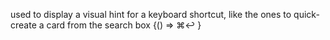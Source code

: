 

used to display a visual hint for a keyboard shortcut, like the ones to quick-create a card from the search box
<Story>{() =>
	<Shortcut>⌘↩︎</Shortcut>
}</Story>

